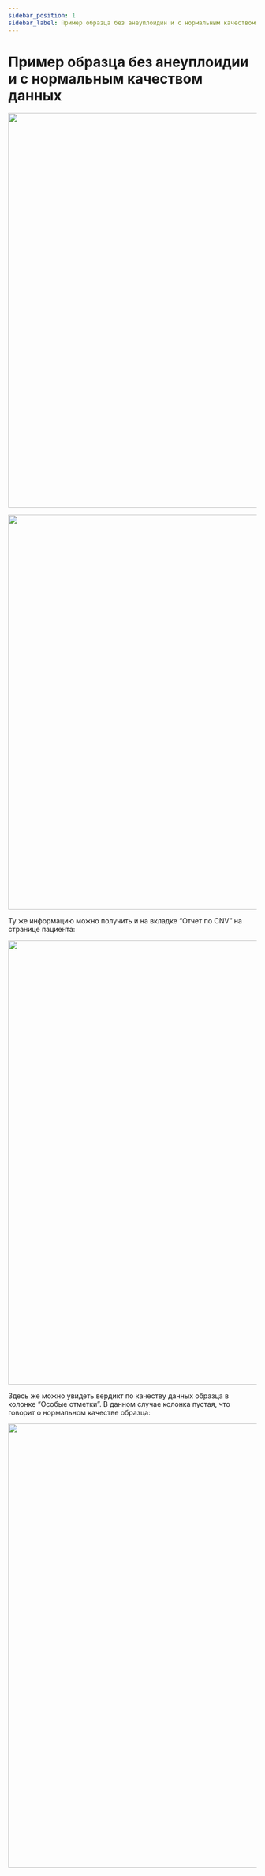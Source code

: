 ```yaml
---
sidebar_position: 1
sidebar_label: Пример образца без анеуплоидии и с нормальным качеством данных
---
```


# Пример образца без анеуплоидии и с нормальным качеством данных


<NormalQualityData />

<p align="center">
<img src={require('/img/rus/38-main-page-normal-data-quality.png').default} width="800"/>
</p>


<CNVReportInfo result="отклонений от нормального числа копий хромосом не было обнаружено" />

<p align="center">
<img src={require('/img/rus/39-cnv-report-normal-quality-data.png').default} width="800"/>
</p>

Ту же информацию можно получить и на вкладке “Отчет по CNV” на странице пациента:

<p align="center">
<img src={require('/img/rus/cnv-report-not-detected-normal-data-quality.png').default} width="900"/>
</p>

Здесь же можно увидеть вердикт по качеству данных образца в колонке “Особые отметки”.
В данном случае колонка пустая, что говорит о нормальном качестве образца:

<p align="center">
<img src={require('/img/rus/43-cnv-report-not-detected-normal-data-quality.png').default} width="900"/>
</p>
